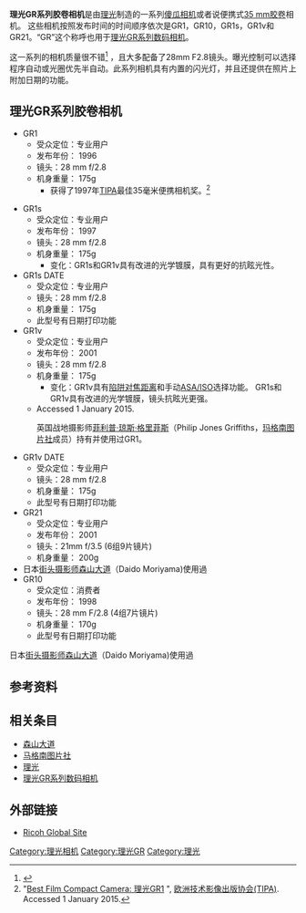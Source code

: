 '''理光GR系列胶卷相机'''是由[[理光|理光]]制造的一系列[[傻瓜相机|傻瓜相机]]或者说便携式[[135胶卷|35 mm胶卷]]相机。 这些相机按照发布时间的时间顺序依次是GR1，GR10，GR1s，GR1v和GR21。“GR”这个称呼也用于[[理光GR系列数码相机|理光GR系列数码相机]]。

这一系列的相机质量很不错<ref name="fisher">{{cite web|title=10 Cool Classic Film Cameras|url=https://www.pcmag.com/slideshow/story/309360/10-cool-classic-film-cameras/10|accessdate=30 January 2014|date=20 March 2013|last=Fisher|first=Jim|publisher=[[PC_Magazine|PC Magazine]]|quote=Ricoh's GR1 series has its devotees. ... its lens has received nothing but praise in terms of its optical qualities|archive-date=2016-10-16|archive-url=https://web.archive.org/web/20161016165018/http://www.pcmag.com/slideshow/story/309360/10-cool-classic-film-cameras/10|dead-url=no}}</ref> ，且大多配备了28mm F2.8镜头。曝光控制可以选择程序自动或光圈优先半自动。此系列相机具有内置的闪光灯，并且还提供在照片上附加日期的功能。

== 理光GR系列胶卷相机 ==

* GR1
** 受众定位：专业用户
** 发布年份： 1996
** 镜头：28 mm f/2.8
** 机身重量： 175g
*** 获得了1997年[[欧洲技术影像出版协会|TIPA]]最佳35毫米便携相机奖。<ref>"[http://www.tipa.com/awards-it/ricoh-gr1?A=SearchResult&SearchID=206300&ObjectID=4712340&ObjectType=35 Best Film Compact Camera: 理光GR1] {{Wayback|url=http://www.tipa.com/awards-it/ricoh-gr1?A=SearchResult&SearchID=206300&ObjectID=4712340&ObjectType=35 |date=20150101185522 }}", [[欧洲技术影像出版协会|欧洲技术影像出版协会(TIPA)]]. Accessed 1 January 2015.</ref>

* GR1s
** 受众定位：专业用户
** 发布年份： 1997
** 镜头：28 mm f/2.8
** 机身重量： 175g
*** 变化：GR1s和GR1v具有改进的光学镀膜，具有更好的抗眩光性。
* GR1s DATE
** 受众定位：专业用户
** 镜头：28 mm f/2.8
** 机身重量： 175g
** 此型号有日期打印功能
* GR1v
** 受众定位：专业用户
** 发布年份： 2001
** 镜头：28 mm f/2.8
** 机身重量： 175g
*** 变化：GR1v具有[[自动对焦#陷阱对焦|陷阱对焦距离]]和手动[[感光度|ASA/ISO]]选择功能。 GR1s和GR1v具有改进的光学镀膜，镜头抗眩光更强。
** Accessed 1 January 2015.</ref> 英国战地摄影师[[菲利普·琼斯·格里菲斯|菲利普·琼斯·格里菲斯]]（Philip Jones Griffiths，[[玛格南图片社|玛格南图片社]]成员）持有并使用过GR1。

* GR1v DATE
** 受众定位：专业用户
** 镜头：28 mm f/2.8
** 机身重量： 175g
** 此型号有日期打印功能
* GR21
** 受众定位：专业用户
** 发布年份： 2001
** 镜头：21mm f/3.5 (6组9片镜片)
** 机身重量： 200g
* 日本[[街头摄影|街头摄影师]][[森山大道|森山大道]]（Daido Moriyama)使用過
* GR10
** 受众定位：消费者
** 发布年份： 1998
** 镜头：28 mm F/2.8 (4组7片镜片)
** 机身重量： 170g
** 此型号有日期打印功能
日本[[街头摄影|街头摄影师]][[森山大道|森山大道]]（Daido Moriyama)使用過

== 参考资料 ==
{{reflist}}

== 相关条目 ==

* [[森山大道|森山大道]]
* [[马格南图片社|马格南图片社]]
* [[理光|理光]]
* [[理光GR系列数码相机|理光GR系列数码相机]]

== 外部链接 ==

* [http://www.ricoh.com Ricoh Global Site] {{Wayback|url=http://www.ricoh.com/ |date=20210408182450 }}

{{摄影}}

[[Category:理光相机|Category:理光相机]]
[[Category:理光GR|Category:理光GR]]
[[Category:理光|Category:理光]]